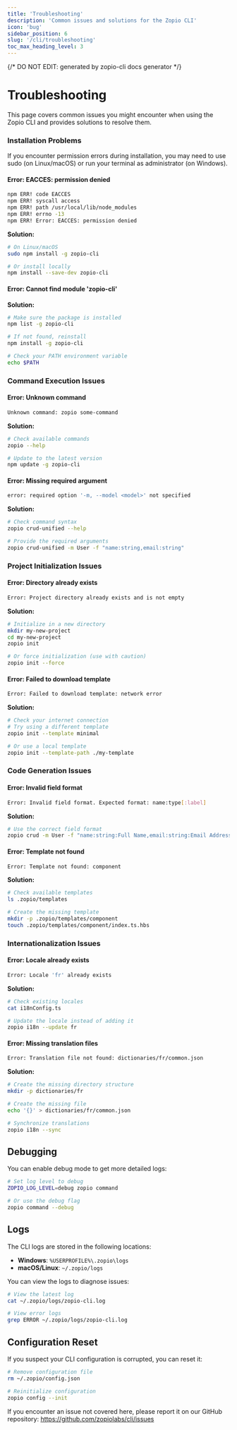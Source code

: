 ```yaml
---
title: 'Troubleshooting'
description: 'Common issues and solutions for the Zopio CLI'
icon: 'bug'
sidebar_position: 6
slug: '/cli/troubleshooting'
toc_max_heading_level: 3
---
```


{/* DO NOT EDIT: generated by zopio-cli docs generator */}

# Troubleshooting

This page covers common issues you might encounter when using the Zopio CLI and provides solutions to resolve them.

### Installation Problems

<Alert type="warning">
  If you encounter permission errors during installation, you may need to use sudo (on Linux/macOS) or run your terminal as administrator (on Windows).
</Alert>

#### Error: EACCES: permission denied

```bash
npm ERR! code EACCES
npm ERR! syscall access
npm ERR! path /usr/local/lib/node_modules
npm ERR! errno -13
npm ERR! Error: EACCES: permission denied
```

**Solution:**

```bash
# On Linux/macOS
sudo npm install -g zopio-cli

# Or install locally
npm install --save-dev zopio-cli
```

#### Error: Cannot find module 'zopio-cli'

**Solution:**

```bash
# Make sure the package is installed
npm list -g zopio-cli

# If not found, reinstall
npm install -g zopio-cli

# Check your PATH environment variable
echo $PATH
```

### Command Execution Issues

#### Error: Unknown command

```bash
Unknown command: zopio some-command
```

**Solution:**

```bash
# Check available commands
zopio --help

# Update to the latest version
npm update -g zopio-cli
```

#### Error: Missing required argument

```bash
error: required option '-m, --model <model>' not specified
```

**Solution:**

```bash
# Check command syntax
zopio crud-unified --help

# Provide the required arguments
zopio crud-unified -m User -f "name:string,email:string"
```

### Project Initialization Issues

#### Error: Directory already exists

```bash
Error: Project directory already exists and is not empty
```

**Solution:**

```bash
# Initialize in a new directory
mkdir my-new-project
cd my-new-project
zopio init

# Or force initialization (use with caution)
zopio init --force
```

#### Error: Failed to download template

```bash
Error: Failed to download template: network error
```

**Solution:**

```bash
# Check your internet connection
# Try using a different template
zopio init --template minimal

# Or use a local template
zopio init --template-path ./my-template
```

### Code Generation Issues

#### Error: Invalid field format

```bash
Error: Invalid field format. Expected format: name:type[:label]
```

**Solution:**

```bash
# Use the correct field format
zopio crud -m User -f "name:string:Full Name,email:string:Email Address"
```

#### Error: Template not found

```bash
Error: Template not found: component
```

**Solution:**

```bash
# Check available templates
ls .zopio/templates

# Create the missing template
mkdir -p .zopio/templates/component
touch .zopio/templates/component/index.ts.hbs
```

### Internationalization Issues

#### Error: Locale already exists

```bash
Error: Locale 'fr' already exists
```

**Solution:**

```bash
# Check existing locales
cat i18nConfig.ts

# Update the locale instead of adding it
zopio i18n --update fr
```

#### Error: Missing translation files

```bash
Error: Translation file not found: dictionaries/fr/common.json
```

**Solution:**

```bash
# Create the missing directory structure
mkdir -p dictionaries/fr

# Create the missing file
echo '{}' > dictionaries/fr/common.json

# Synchronize translations
zopio i18n --sync
```

## Debugging

You can enable debug mode to get more detailed logs:

```bash
# Set log level to debug
ZOPIO_LOG_LEVEL=debug zopio command

# Or use the debug flag
zopio command --debug
```

## Logs

The CLI logs are stored in the following locations:

- **Windows**: `%USERPROFILE%\.zopio\logs`
- **macOS/Linux**: `~/.zopio/logs`

You can view the logs to diagnose issues:

```bash
# View the latest log
cat ~/.zopio/logs/zopio-cli.log

# View error logs
grep ERROR ~/.zopio/logs/zopio-cli.log
```

## Configuration Reset

If you suspect your CLI configuration is corrupted, you can reset it:

```bash
# Remove configuration file
rm ~/.zopio/config.json

# Reinitialize configuration
zopio config --init
```

<Alert type="tip">
  If you encounter an issue not covered here, please report it on our GitHub repository: <a href="https://github.com/zopiolabs/cli/issues" target="_blank">https://github.com/zopiolabs/cli/issues</a>
</Alert>
